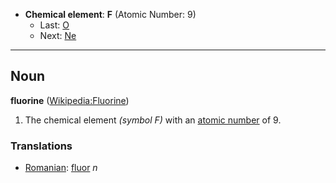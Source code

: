 *'''Chemical element''': '''F''' (Atomic Number: 9)
**Last: [[Oxygen|O]]
**Next: [[Neon|Ne]]
----
== Noun ==
'''fluorine''' ([[en:Fluorine|Wikipedia:Fluorine]])

# The chemical element ''(symbol F)'' with an [[atomic number]] of 9.

===Translations===

*[[Romanian]]: [[fluor]] ''n''